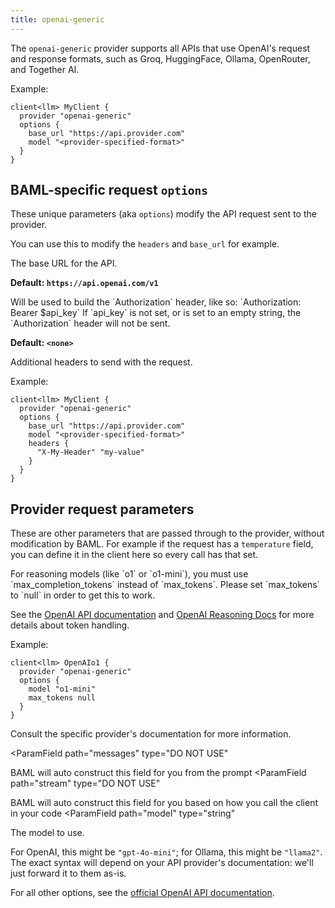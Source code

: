 ```yaml
---
title: openai-generic
---
```



The `openai-generic` provider supports all APIs that use OpenAI's request and
response formats, such as Groq, HuggingFace, Ollama, OpenRouter, and Together AI.

Example:

```baml BAML
client<llm> MyClient {
  provider "openai-generic"
  options {
    base_url "https://api.provider.com"
    model "<provider-specified-format>"
  }
}
```


## BAML-specific request `options`
These unique parameters (aka `options`)  modify the API request sent to the provider.

You can use this to modify the `headers` and `base_url` for example.


<ParamField path="base_url" type="string">
  The base URL for the API.

  **Default: `https://api.openai.com/v1`**
</ParamField>

<ParamField path="api_key" type="string" default="<none>">
  Will be used to build the `Authorization` header, like so: `Authorization: Bearer $api_key`
  If `api_key` is not set, or is set to an empty string, the `Authorization` header will not be sent.

  **Default: `<none>`**
</ParamField>

<ParamField path="headers" type="object">
  Additional headers to send with the request.

Example:

```baml BAML
client<llm> MyClient {
  provider "openai-generic"
  options {
    base_url "https://api.provider.com"
    model "<provider-specified-format>"
    headers {
      "X-My-Header" "my-value"
    }
  }
}
```

</ParamField>

<Markdown src="/snippets/role-selection.mdx" />

<Markdown src="/snippets/allowed-role-metadata-basic.mdx" />

<Markdown src="/snippets/supports-streaming.mdx" />

<Markdown src="/snippets/finish-reason.mdx" />

## Provider request parameters
These are other parameters that are passed through to the provider, without modification by BAML. For example if the request has a `temperature` field, you can define it in the client here so every call has that set.

<Warning>
  For reasoning models (like `o1` or `o1-mini`), you must use `max_completion_tokens` instead of `max_tokens`.
  Please set `max_tokens` to `null` in order to get this to work.

  See the [OpenAI API documentation](https://platform.openai.com/docs/api-reference/chat/create#chat-create-max_completion_tokens) and [OpenAI Reasoning Docs](https://platform.openai.com/docs/guides/reasoning#controlling-costs) for more details about token handling.

  Example:

  ```baml BAML
  client<llm> OpenAIo1 {
    provider "openai-generic"
    options {
      model "o1-mini"
      max_tokens null
    }
  }
  ```
</Warning>

Consult the specific provider's documentation for more information.

<ParamField
   path="messages"
   type="DO NOT USE"
>
  BAML will auto construct this field for you from the prompt
</ParamField>
<ParamField
   path="stream"
   type="DO NOT USE"
>
  BAML will auto construct this field for you based on how you call the client in your code
</ParamField>
<ParamField
  path="model"
  type="string"
>
  The model to use.

  For OpenAI, this might be `"gpt-4o-mini"`; for Ollama, this might be `"llama2"`. The exact
  syntax will depend on your API provider's documentation: we'll just forward it to them as-is.

</ParamField>

For all other options, see the [official OpenAI API documentation](https://platform.openai.com/docs/api-reference/chat/create).
